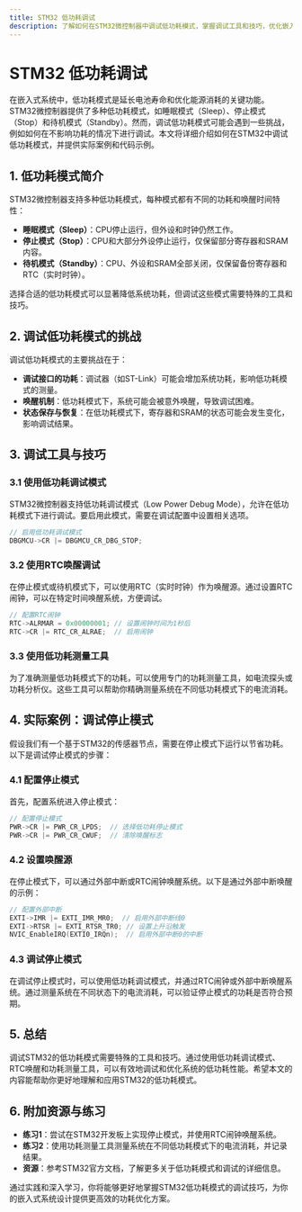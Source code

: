 ```yaml
---
title: STM32 低功耗调试
description: 了解如何在STM32微控制器中调试低功耗模式，掌握调试工具和技巧，优化嵌入式系统的功耗。
---
```


# STM32 低功耗调试

在嵌入式系统中，低功耗模式是延长电池寿命和优化能源消耗的关键功能。STM32微控制器提供了多种低功耗模式，如睡眠模式（Sleep）、停止模式（Stop）和待机模式（Standby）。然而，调试低功耗模式可能会遇到一些挑战，例如如何在不影响功耗的情况下进行调试。本文将详细介绍如何在STM32中调试低功耗模式，并提供实际案例和代码示例。

## 1. 低功耗模式简介

STM32微控制器支持多种低功耗模式，每种模式都有不同的功耗和唤醒时间特性：

- **睡眠模式（Sleep）**：CPU停止运行，但外设和时钟仍然工作。
- **停止模式（Stop）**：CPU和大部分外设停止运行，仅保留部分寄存器和SRAM内容。
- **待机模式（Standby）**：CPU、外设和SRAM全部关闭，仅保留备份寄存器和RTC（实时时钟）。

选择合适的低功耗模式可以显著降低系统功耗，但调试这些模式需要特殊的工具和技巧。

## 2. 调试低功耗模式的挑战

调试低功耗模式的主要挑战在于：

- **调试接口的功耗**：调试器（如ST-Link）可能会增加系统功耗，影响低功耗模式的测量。
- **唤醒机制**：低功耗模式下，系统可能会被意外唤醒，导致调试困难。
- **状态保存与恢复**：在低功耗模式下，寄存器和SRAM的状态可能会发生变化，影响调试结果。

## 3. 调试工具与技巧

### 3.1 使用低功耗调试模式

STM32微控制器支持低功耗调试模式（Low Power Debug Mode），允许在低功耗模式下进行调试。要启用此模式，需要在调试配置中设置相关选项。

```c
// 启用低功耗调试模式
DBGMCU->CR |= DBGMCU_CR_DBG_STOP;
```

### 3.2 使用RTC唤醒调试

在停止模式或待机模式下，可以使用RTC（实时时钟）作为唤醒源。通过设置RTC闹钟，可以在特定时间唤醒系统，方便调试。

```c
// 配置RTC闹钟
RTC->ALRMAR = 0x00000001; // 设置闹钟时间为1秒后
RTC->CR |= RTC_CR_ALRAE;  // 启用闹钟
```

### 3.3 使用低功耗测量工具

为了准确测量低功耗模式下的功耗，可以使用专门的功耗测量工具，如电流探头或功耗分析仪。这些工具可以帮助你精确测量系统在不同低功耗模式下的电流消耗。

## 4. 实际案例：调试停止模式

假设我们有一个基于STM32的传感器节点，需要在停止模式下运行以节省功耗。以下是调试停止模式的步骤：

### 4.1 配置停止模式

首先，配置系统进入停止模式：

```c
// 配置停止模式
PWR->CR |= PWR_CR_LPDS;  // 选择低功耗停止模式
PWR->CR |= PWR_CR_CWUF;  // 清除唤醒标志
```

### 4.2 设置唤醒源

在停止模式下，可以通过外部中断或RTC闹钟唤醒系统。以下是通过外部中断唤醒的示例：

```c
// 配置外部中断
EXTI->IMR |= EXTI_IMR_MR0;  // 启用外部中断线0
EXTI->RTSR |= EXTI_RTSR_TR0; // 设置上升沿触发
NVIC_EnableIRQ(EXTI0_IRQn);  // 启用外部中断0的中断
```

### 4.3 调试停止模式

在调试停止模式时，可以使用低功耗调试模式，并通过RTC闹钟或外部中断唤醒系统。通过测量系统在不同状态下的电流消耗，可以验证停止模式的功耗是否符合预期。

## 5. 总结

调试STM32的低功耗模式需要特殊的工具和技巧。通过使用低功耗调试模式、RTC唤醒和功耗测量工具，可以有效地调试和优化系统的低功耗性能。希望本文的内容能帮助你更好地理解和应用STM32的低功耗模式。

## 6. 附加资源与练习

- **练习1**：尝试在STM32开发板上实现停止模式，并使用RTC闹钟唤醒系统。
- **练习2**：使用功耗测量工具测量系统在不同低功耗模式下的电流消耗，并记录结果。
- **资源**：参考STM32官方文档，了解更多关于低功耗模式和调试的详细信息。

通过实践和深入学习，你将能够更好地掌握STM32低功耗模式的调试技巧，为你的嵌入式系统设计提供更高效的功耗优化方案。